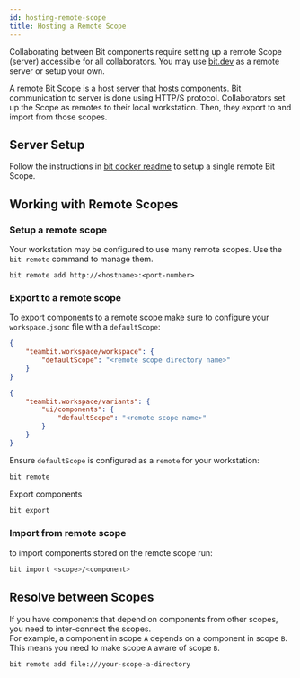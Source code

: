 ```yaml
---
id: hosting-remote-scope
title: Hosting a Remote Scope
---
```


Collaborating between Bit components require setting up a remote Scope (server) accessible for all collaborators. You may use [bit.dev](https://bit.dev) as a remote server or setup your own.

A remote Bit Scope is a host server that hosts components. Bit communication to server is done using HTTP/S protocol. Collaborators set up the Scope as remotes to their local workstation. Then, they export to and import from those scopes.  

## Server Setup

Follow the instructions in [bit docker readme](https://github.com/teambit/bit/blob/master/scripts/docker-teambit-bit) to setup a single remote Bit Scope.
## Working with Remote Scopes

### Setup a remote scope

Your workstation may be configured to use many remote scopes. Use the `bit remote` command to manage them.

```shell
bit remote add http://<hostname>:<port-number>
```

### Export to a remote scope

To export components to a remote scope make sure to configure your `workspace.jsonc` file with a `defaultScope`:

```json title="set default scope for the workspace"
{
    "teambit.workspace/workspace": {
        "defaultScope": "<remote scope directory name>"
    }
}
```

```json title="set default scope for a variant"
{
    "teambit.workspace/variants": {
        "ui/components": {
            "defaultScope": "<remote scope name>"
        }
    }
}
```

Ensure `defaultScope` is configured as a `remote` for your workstation:

```sh
bit remote
```

Export components

```sh
bit export
```

### Import from remote scope

to import components stored on the remote scope run:

```sh
bit import <scope>/<component>
```

## Resolve between Scopes

If you have components that depend on components from other scopes, you need to inter-connect the scopes.  
For example, a component in scope `A` depends on a component in scope `B`. This means you need to make scope `A` aware of scope `B`.  

```shell title="Add scope B as a remote for scope A"
bit remote add file:///your-scope-a-directory
```
